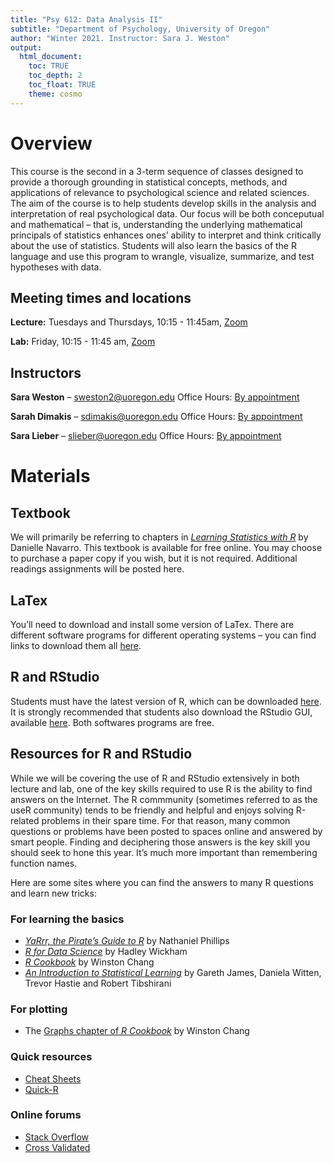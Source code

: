 ```yaml
---
title: "Psy 612: Data Analysis II"
subtitle: "Department of Psychology, University of Oregon"
author: "Winter 2021. Instructor: Sara J. Weston"
output: 
  html_document:
    toc: TRUE
    toc_depth: 2
    toc_float: TRUE
    theme: cosmo
---
```


# Overview

This course is the second in a 3-term sequence of classes designed to provide a
thorough grounding in statistical concepts, methods, and applications of relevance to psychological science and related sciences. The aim of the course is to help students develop skills in the analysis and interpretation of real psychological data. Our focus will be both conceputual and mathematical -- that is, understanding the underlying mathematical principals of statistics enhances ones' ability to interpret and think critically about the use of statistics. Students will also learn the basics of the R language and use this program to wrangle, visualize, summarize, and test hypotheses with data. 

## Meeting times and locations

**Lecture:** Tuesdays and Thursdays, 10:15 - 11:45am, [Zoom](https://uoregon.zoom.us/j/94436916762?pwd=b1lVcExyVFR5THpRQ0xNLzhjaE5Xdz09)

**Lab:** Friday, 10:15 - 11:45 am, [Zoom](https://uoregon.zoom.us/j/92882750193?pwd=UWRubXlRanZFVnNJQ3N2dm9HNER0Zz09)

## Instructors

**Sara Weston** -- [sweston2@uoregon.edu](mailto:sweston2@uoregon.edu)
Office Hours: [By appointment](https://calendly.com/sara-weston/weston-office-hours)

**Sarah Dimakis** -- [sdimakis@uoregon.edu](mailto:sdimakis@uoregon.edu)
Office Hours: [By appointment](https://calendly.com/sarahdimakis/office-hours)

**Sara Lieber** -- [slieber@uoregon.edu](mailto:slieber@uoregon.edu)
Office Hours: [By appointment](https://calendly.com/sara-psy612/30min
)

# Materials

## Textbook

We will primarily be referring to chapters in [_Learning Statistics with R_](https://learningstatisticswithr-bookdown.netlify.com/index.html) by Danielle Navarro. This textbook is available for free online. You may choose to purchase a paper copy if you wish, but it is not required. Additional readings assignments will be posted here. 

## LaTex

You'll need to download and install some version of LaTex. There are different software programs for different operating systems -- you can find links to download them all [here](https://www.latex-project.org/get/).

## R and RStudio

Students must have the latest version of R, which can be downloaded [here](https://ftp.osuosl.org/pub/cran/). It is strongly recommended that students also download the RStudio GUI, available [here](https://www.rstudio.com/products/rstudio/download/#download). Both softwares programs are free. 

## Resources for R and RStudio

While we will be covering the use of R and RStudio extensively in both lecture and lab, one of the key skills required to use R is the ability to find answers on the Internet. The R commmunity (sometimes referred to as the useR community) tends to be friendly and helpful and enjoys solving R-related problems in their spare time. For that reason, many common questions or problems have been posted to spaces online and answered by smart people. Finding and deciphering those answers is the key skill you should seek to hone this year. It's much more important than remembering function names. 

Here are some sites where you can find the answers to many R questions and learn new tricks:

### For learning the basics
 - [_YaRrr, the Pirate's Guide to R_](https://bookdown.org/ndphillips/YaRrr/) by Nathaniel Phillips
 - [_R for Data Science_](https://r4ds.had.co.nz/) by Hadley Wickham
 - [_R Cookbook_](http://www.cookbook-r.com/) by Winston Chang
 - [_An Introduction to Statistical Learning_](http://www-bcf.usc.edu/~gareth/ISL) by Gareth James, Daniela Witten, Trevor Hastie and Robert Tibshirani

### For plotting

  - The [Graphs chapter of _R Cookbook_](http://www.cookbook-r.com/Graphs/) by Winston Chang
  
### Quick resources

  - [Cheat Sheets](https://www.rstudio.com/resources/cheatsheets) 
  - [Quick-R](https://www.statmethods.net) 
  
### Online forums
  - [Stack Overflow](https://stackoverflow.com) \
  - [Cross Validated](https://stats.stackexchange.com)



